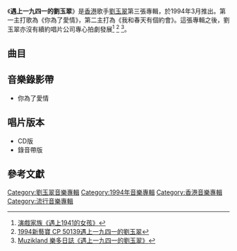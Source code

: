 {{Album infobox | <!-- See Wikipedia:WikiProject_Albums -->
|  Name        = 劉玉翠
|  Type        = [[EP|EP]]
|  Artist      = [[劉玉翠|劉玉翠]]
|  Cover       = 劉玉翠 遇上一九四一的劉玉翠.jpg
|  Released    = 1994年3月
|  Recorded    = 1994年
|  Genre       = 粵語
|  Length      = 19分58秒
|  Label       = [[新藝寶唱片|新藝寶唱片]]
|  Last album  = [[劉玉翠_(專輯)|劉玉翠]]<br>（1993年7月）
|  This album  = '''遇上一九四一的劉玉翠'''<br>（1994年3月）
|  Next album  = 
}}

《'''遇上一九四一的劉玉翠'''》是[[香港|香港]]歌手[[劉玉翠|劉玉翠]]第三張專輯，於1994年3月推出。第一主打歌為《你為了愛情》，第二主打為《我和春天有個約會》。這張專輯之後，劉玉翠亦沒有續約唱片公司專心拍劇發展<ref>[https://www.facebook.com/harryaftercurtain/posts/744969705533996/ 演戲家族《遇上1941的女孩》]</ref> <ref>[http://robokon.orgfree.com/9095/9095_LauYukChui.htm 1994新藝寶 CP 50139遇上一九四一的劉玉翠]</ref> <ref>[https://web.archive.org/web/20160818173403/http://blog.roodo.com/muzikland/archives/2650112.html Muzikland 樂多日誌《遇上一九四一的劉玉翠》]</ref>。

== 曲目 ==
{{tracklist
| headline = 
| total_length = 19:58
| title_width = 16%

| all_music = [[鍾志榮|鍾志榮]]
| all_arranger = [[麥皓輪|麥皓輪]]
| all_producer = [[麥皓輪|麥皓輪]]

| lyrics_credits = yes
| longnote_column = yes

| title1 = Prologue
| lyrics1 = 
 
| note1 = 幕漸升
| longnote1 = 純音樂
| length1 = 2:32

| title2 = 你為了愛情
| lyrics2 = [[鍾志榮|鍾志榮]]
| longnote2 = '''第一主打'''<br>原唱者為[[劉雅麗|劉雅麗]]<br>舞台劇《[[我和春天有個約會|我和春天有個約會]]》插曲
| length2 = 2:40

| title3 = 我和春天有個約會
| lyrics3 = 鍾志榮
| longnote3 = '''第二主打'''<br>原唱為[[劉雅麗|劉雅麗]]<br>舞台劇《我和春天有個約會》主題曲
| length3 = 4:33

| title4 = 1941離不開
| lyrics4 = 鍾志榮
| longnote4 = 音樂劇《遇上1941的女孩》1993年版本插曲
| length4 = 4:04

| title5 = 我的選擇是錯是對
| lyrics5 = 鍾志榮
| note5 = [[劉雅麗|劉雅麗]]、[[譚偉權|譚偉權]]合唱
| longnote5 = 音樂劇《遇上1941的女孩》1993年版本插曲
| length5 = 4:13

| title6 = Epilogue
| note6 = 1941
| longnote6 = 純音樂
| length6 = 1:55
}}

== 音樂錄影帶 ==
*你為了愛情

== 唱片版本 ==
*CD版
*錄音帶版

== 參考文獻 ==


[[Category:劉玉翠音樂專輯|Category:劉玉翠音樂專輯]]
[[Category:1994年音樂專輯|Category:1994年音樂專輯]]
[[Category:香港音樂專輯|Category:香港音樂專輯]]
[[Category:流行音樂專輯|Category:流行音樂專輯]]